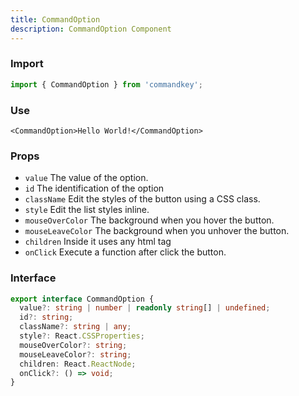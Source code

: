 ```yaml
---
title: CommandOption
description: CommandOption Component
---
```


### Import

```js
import { CommandOption } from 'commandkey';
```

### Use

```tsx
<CommandOption>Hello World!</CommandOption>
```

### Props

- `value` The value of the option.
- `id` The identification of the option
- `className` Edit the styles of the button using a CSS class.
- `style` Edit the list styles inline.
- `mouseOverColor` The background when you hover the button.
- `mouseLeaveColor` The background when you unhover the button.
- `children` Inside it uses any html tag
- `onClick` Execute a function after click the button.

### Interface

```ts
export interface CommandOption {
  value?: string | number | readonly string[] | undefined;
  id?: string;
  className?: string | any;
  style?: React.CSSProperties;
  mouseOverColor?: string;
  mouseLeaveColor?: string;
  children: React.ReactNode;
  onClick?: () => void;
}
```
